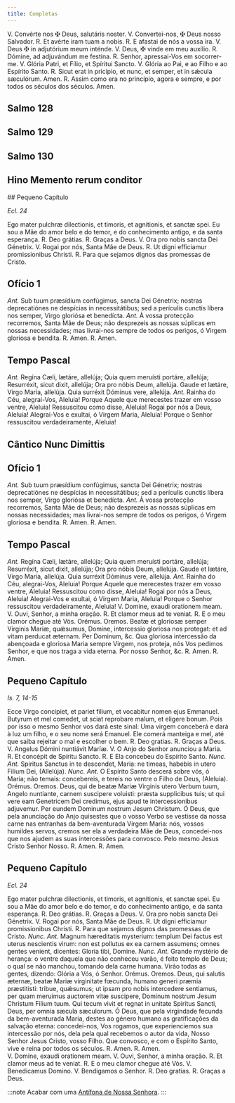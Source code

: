 ```yaml
---
title: Completas
---
```


<div class="grid grid-cols-2 gap-5">
  <span class="text-justify">
    V. Convérte nos <span class="text-red-500">&#10016;</span> Deus, salutáris
    noster.
  </span>
  <span class="text-justify">
    V. Convertei-nos, <span class="text-red-500">&#10016;</span> Deus nosso
    Salvador.
  </span>
  <span class="text-justify">
    <span class="text-red-500">R.</span> Et avérte iram tuam a nobis.
  </span>
  <span class="text-justify">
    <span class="text-red-500">R.</span> E afastai de nós a vossa ira.
  </span>
  <span class="text-justify">
    V. Deus <span class="text-red-500">&#10016;</span> in adjutórium meum
    inténde.
  </span>
  <span class="text-justify">
    V. Deus, <span class="text-red-500">&#10016;</span> vinde em meu auxílio.
  </span>
  <span class="text-justify">
    <span class="text-red-500">R.</span> Dómine, ad adjuvándum me festína.
  </span>
  <span class="text-justify">
    <span class="text-red-500">R.</span> Senhor, apressai-Vos em socorrer-me.
  </span>
  <span class="text-justify">
    V. Glória Patri, et Fílio, et Spíritui Sancto.
  </span>
  <span class="text-justify">
    V. Glória ao Pai, e ao Filho e ao Espírito Santo.
  </span>
  <span class="text-justify">
    <span class="text-red-500">R.</span> Sicut erat in pricípio, et nunc, et
    semper, et in sǽcula sæculórum. Amen.
  </span>
  <span class="text-justify">
    <span class="text-red-500">R.</span> Assim como era no princípio, agora e
    sempre, e por todos os séculos dos séculos. Amen.
  </span>
</div>


## Salmo 128

<Salmo128 />


## Salmo 129

<Salmo129 />


## Salmo 130

<Salmo130 />


## Hino Memento rerum conditor

<MementoRerumConditor />


<Tabs>
  <TabItem label="Depois da Purificação">
## Pequeno Capítulo

_Ecl. 24_

<div class="grid grid-cols-2 gap-5">
  <span class="text-justify">
    Ego mater pulchræ dilectionis, et timoris, et agnitionis, et sanctæ spei.
  </span>
  <span class="text-justify">
    Eu sou a Mãe do amor belo e do temor, e do conhecimento antigo, e da santa
    esperança.
  </span>
  <span class="text-justify">
    <span class="text-red-500">R.</span> Deo grátias.
  </span>
  <span class="text-justify">
    <span class="text-red-500">R.</span> Graças a Deus.
  </span>
  <span class="text-justify">V. Ora pro nobis sancta Dei Génetrix.</span>
  <span class="text-justify">V. Rogai por nós, Santa Mãe de Deus.</span>
  <span class="text-justify">
    <span class="text-red-500">R.</span> Ut digni efficiamur promissionibus
    Christi.
  </span>
  <span class="text-justify">
    <span class="text-red-500">R.</span> Para que sejamos dignos das promessas
    de Cristo.
  </span>
</div>

## Ofício 1

<div class="grid grid-cols-2 gap-5">
  <span class="text-justify">
    <em>Ant.</em> Sub tuum præsídium confúgimus, sancta Dei Génetrix; nostras
    deprecatiónes ne despícias in necessitátibus; sed a perículis cunctis líbera
    nos semper, Virgo gloriósa et benedícta.
  </span>
  <span class="text-justify">
    <em>Ant.</em> À vossa protecção recorremos, Santa Mãe de Deus; não
    desprezeis as nossas súplicas em nossas necessidades; mas livrai-nos sempre
    de todos os perigos, ó Virgem gloriosa e bendita.
  </span>
  <span class="text-justify">
    <span class="text-red-500">R.</span> Amen.
  </span>
  <span class="text-justify">
    <span class="text-red-500">R.</span> Amen.
  </span>
</div>

## Tempo Pascal

<div class="grid grid-cols-2 gap-5">
  <span class="text-justify">
    <em>Ant.</em> Regína Cæli, lætáre, allelúja; Quia quem meruísti portáre,
    allelúja; Resurréxit, sicut dixit, allelúja; Ora pro nóbis Deum, allelúja.
    Gaude et lætáre, Virgo Maria, allelúja. Quia surréxit Dóminus vere,
    allelúja.
  </span>
  <span class="text-justify">
    <em>Ant.</em> Rainha do Céu, alegrai-Vos, Aleluia! Porque Aquele que
    merecestes trazer em vosso ventre, Aleluia! Ressuscitou como disse, Aleluia!
    Rogai por nós a Deus, Aleluia! Alegrai-Vos e exultai, ó Virgem Maria,
    Aleluia! Porque o Senhor ressuscitou verdadeiramente, Aleluia!
  </span>
</div>


## Cântico Nunc Dimittis

<NuncDimittis />

## Ofício 1

<div class="grid grid-cols-2 gap-5">
  <span class="text-justify">
    <em>Ant.</em> Sub tuum præsídium confúgimus, sancta Dei Génetrix; nostras
    deprecatiónes ne despícias in necessitátibus; sed a perículis cunctis líbera
    nos semper, Virgo gloriósa et benedícta.
  </span>
  <span class="text-justify">
    <em>Ant.</em> À vossa protecção recorremos, Santa Mãe de Deus; não
    desprezeis as nossas súplicas em nossas necessidades; mas livrai-nos sempre
    de todos os perigos, ó Virgem gloriosa e bendita.
  </span>
  <span class="text-justify">
    <span class="text-red-500">R.</span> Amen.
  </span>
  <span class="text-justify">
    <span class="text-red-500">R.</span> Amen.
  </span>
</div>

## Tempo Pascal

<div class="grid grid-cols-2 gap-5">
  <span class="text-justify">
    <em>Ant.</em> Regína Cæli, lætáre, allelúja; Quia quem meruísti portáre,
    allelúja; Resurréxit, sicut dixit, allelúja; Ora pro nóbis Deum, allelúja.
    Gaude et lætáre, Virgo Maria, allelúja. Quia surréxit Dóminus vere,
    allelúja.
  </span>
  <span class="text-justify">
    <em>Ant.</em> Rainha do Céu, alegrai-Vos, Aleluia! Porque Aquele que
    merecestes trazer em vosso ventre, Aleluia! Ressuscitou como disse, Aleluia!
    Rogai por nós a Deus, Aleluia! Alegrai-Vos e exultai, ó Virgem Maria,
    Aleluia! Porque o Senhor ressuscitou verdadeiramente, Aleluia!
  </span>
  <span class="text-justify">V. Domine, exaudi orationem meam.</span>
  <span class="text-justify">V. Ouvi, Senhor, a minha oração.</span>
  <span class="text-justify">
    <span class="text-red-500">R.</span> Et clamor meus ad te veniat.
  </span>
  <span class="text-justify">
    <span class="text-red-500">R.</span> E o meu clamor chegue até Vós.
  </span>
  <span class="text-red-500 text-center">Orémus.</span>
  <span class="text-red-500 text-center">Oremos.</span>
  <span class="text-justify">
    Beatæ et gloriosæ semper Virginis Mariæ, quǽsumus, Domine, intercessio
    gloriosa nos protegat: et ad vitam perducat æternam. Per Dominum, &c.
  </span>
  <span class="text-justify">
    Qua gloriosa intercessão da abençoada e gloriosa Maria sempre Virgem, nos
    proteja, nós Vos pedimos Senhor, e que nos traga a vida eterna. Por nosso
    Senhor, &c.
  </span>
  <span class="text-justify">
    <span class="text-red-500">R.</span> Amen.
  </span>
  <span class="text-justify">
    <span class="text-red-500">R.</span> Amen.
  </span>
</div>

  </TabItem>
  <TabItem label="No Advento">

## Pequeno Capítulo

_Is. 7, 14-15_

<div class="grid grid-cols-2 gap-5">
  <span class="text-justify">
    Ecce Virgo concipiet, et pariet filium, et vocabitur nomen ejus Emmanuel.
    Butyrum et mel comedet, ut sciat reprobare malum, et eligere bonum.
  </span>
  <span class="text-justify">
    Pois por isso o mesmo Senhor vos dará este sinal: Uma virgem conceberá e
    dará à luz um filho, e o seu nome será Emanuel. Ele comerá manteiga e mel,
    até que saiba rejeitar o mal e escolher o bem.
  </span>
  <span class="text-justify">
    <span class="text-red-500">R.</span> Deo gratias.
  </span>
  <span class="text-justify">
    <span class="text-red-500">R.</span> Graças a Deus.
  </span>
  <span class="text-justify">V. Angelus Dómini nuntiávit Maríæ.</span>
  <span class="text-justify">V. O Anjo do Senhor anunciou a Maria.</span>
  <span class="text-justify">
    <span class="text-red-500">R.</span> Et concépit de Spíritu Sancto.
  </span>
  <span class="text-justify">
    <span class="text-red-500">R.</span> E Ela concebeu do Espírito Santo.
  </span>
  <span class="text-justify">
    <em>Nunc. Ant.</em> Spiritus Sanctus in te descendet, Maria: ne timeas,
    habebis in utero Filium Dei, (Allelúja).
  </span>
  <span class="text-justify">
    <em>Nunc. Ant.</em> O Espírito Santo descerá sobre vós, ó Maria; não temais:
    concebereis, e tereis no ventre o Filho de Deus, (Aleluia).
  </span>
  <span class="text-red-500 text-center">Orémus.</span>
  <span class="text-red-500 text-center">Oremos.</span>
  <span class="text-justify">
    Deus, qui de beatæ Mariæ Virginis utero Verbum tuum, Angelo nuntiante,
    carnem suscipere voluisti: præsta supplicibus tuis; ut qui vere eam
    Genetricem Dei credimus, ejus apud te intercessionibus adjuvemur. Per eundem
    Dominum nostrum Jesum Christum.
  </span>
  <span class="text-justify">
    Ó Deus, que pela anunciação do Anjo quisestes que o vosso Verbo se vestisse
    da nossa carne nas entranhas da bem-aventurada Virgem Maria: nós, vossos
    humildes servos, cremos ser ela a verdadeira Mãe de Deus, concedei-nos que
    nos ajudem as suas intercessões para convosco. Pelo mesmo Jesus Cristo
    Senhor Nosso.
  </span>
  <span class="text-justify">
    <span class="text-red-500">R.</span> Amen.
  </span>
  <span class="text-justify">
    <span class="text-red-500">R.</span> Amen.
  </span>
</div>

  </TabItem>
  <TabItem label="No Natal">

## Pequeno Capítulo

_Ecl. 24_

<div class="grid grid-cols-2 gap-5">
  <span class="text-justify">
    Ego mater pulchræ dilectionis, et timoris, et agnitionis, et sanctæ spei.
  </span>
  <span class="text-justify">
    Eu sou a Mãe do amor belo e do temor, e do conhecimento antigo, e da santa
    esperança.
  </span>
  <span class="text-justify">
    <span class="text-red-500">R.</span> Deo grátias.
  </span>
  <span class="text-justify">
    <span class="text-red-500">R.</span> Graças a Deus.
  </span>
  <span class="text-justify">V. Ora pro nobis sancta Dei Génetrix.</span>
  <span class="text-justify">V. Rogai por nós, Santa Mãe de Deus.</span>
  <span class="text-justify">
    <span class="text-red-500">R.</span> Ut digni efficiamur promissionibus
    Christi.
  </span>
  <span class="text-justify">
    <span class="text-red-500">R.</span> Para que sejamos dignos das promessas
    de Cristo.
  </span>
  <span class="text-justify">
    <em>Nunc. Ant.</em> Magnum hæreditatis mysterium: templum Dei factus est
    uterus nescientis virum: non est pollutus ex ea carnem assumens; omnes
    gentes venient, dicentes: Gloria tibi, Domine.
  </span>
  <span class="text-justify">
    <em>Nunc. Ant.</em> Grande mystério de herança: o ventre daquela que não
    conheceu varão, é feito templo de Deus; o qual se não manchou, tomando dela
    carne humana. Virão todas as gentes, dizendo: Glória a Vós, ó Senhor.
  </span>
  <span class="text-red-500 text-center">Orémus.</span>
  <span class="text-red-500 text-center">Oremos.</span>
  <span class="text-justify">
    Deus, qui salutis æternæ, beatæ Mariæ virginitate fœcunda, humano generi
    præmia præstitisti: tribue, quǽsumus; ut ipsam pro nobis intercedere
    sentiamus, per quam meruimus auctorem vitæ suscipere, Dominum nostrum Jesum
    Christum Filium tuum. Qui tecum vivit et regnat in unitate Spiritus Sancti,
    Deus, per omnia sæcula sæculorum.
  </span>
  <span class="text-justify">
    Ó Deus, que pela virgindade fecunda da bem-aventurada Maria, destes ao
    género humano as gratificações da salvação eterna: concedei-nos, Vos
    rogamos, que experienciemos sua intercessão por nós, dela pela qual
    recebemos o autor da vida, Nosso Senhor Jesus Cristo, vosso Filho. Que
    convosco, e com o Espírito Santo, vive e reina por todos os séculos.
  </span>
  <span class="text-justify">
    <span class="text-red-500">R.</span> Amen.
  </span>
  <span class="text-justify">
    <span class="text-red-500">R.</span> Amen.
  </span>
</div>
  </TabItem>
</Tabs>

<div class="grid grid-cols-2 gap-5">
  <span class="text-justify">V. Domine, exaudi orationem meam.</span>
  <span class="text-justify">V. Ouvi, Senhor, a minha oração.</span>
  <span class="text-justify">
    <span class="text-red-500">R.</span> Et clamor meus ad te veniat.
  </span>
  <span class="text-justify">
    <span class="text-red-500">R.</span> E o meu clamor chegue até Vós.
  </span>
  <span class="text-justify">V. Benedicamus Domino.</span>
  <span class="text-justify">V. Bendigamos o Senhor.</span>
  <span class="text-justify">
    <span class="text-red-500">R.</span> Deo gratias.
  </span>
  <span class="text-justify">
    <span class="text-red-500">R.</span> Graças a Deus.
  </span>
</div>

:::note
Acabar com uma [Antífona de Nossa Senhora](/devocionario/oracoes/antifonas).
:::
